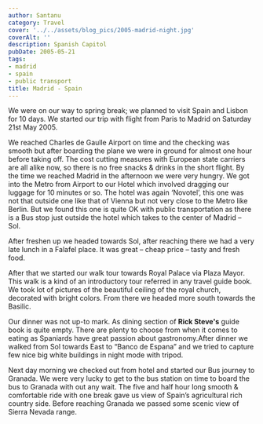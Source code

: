 ```yaml
---
author: Santanu
category: Travel
cover: '../../assets/blog_pics/2005-madrid-night.jpg'
coverAlt: ''
description: Spanish Capitol
pubDate: 2005-05-21
tags:
- madrid
- spain
- public transport
title: Madrid - Spain
---
```

We were on our way to spring break; we planned to visit Spain and Lisbon
for 10 days. We started our trip with flight from Paris to Madrid on
Saturday 21st May 2005.
  
We reached Charles de Gaulle Airport on time and the checking was smooth
but after boarding the plane we were in ground for almost one hour
before taking off. The cost cutting measures with European state
carriers are all alike now, so there is no free snacks & drinks in the
short flight. By the time we reached Madrid in the afternoon we were
very hungry. We got into the Metro from Airport to our Hotel which
involved dragging our luggage for 10 minutes or so. The hotel was again
‘Novotel’, this one was not that outside one like that of Vienna but not
very close to the Metro like Berlin. But we found this one is quite OK
with public transportation as there is a Bus stop just outside the hotel
which takes to the center of Madrid – Sol.
  
After freshen up we headed towards Sol, after reaching there we had a
very late lunch in a Falafel place. It was great – cheap price – tasty
and fresh food.
  
After that we started our walk tour towards Royal Palace via Plaza
Mayor. This walk is a kind of an introductory tour referred in any
travel guide book. We took lot of pictures of the beautiful ceiling of
the royal church, decorated with bright colors. From there we headed
more south towards the Basilic.
  
Our dinner was not up-to mark. As dining section of **Rick Steve's** guide book is quite empty.
There are plenty to choose from when it comes to eating as Spaniards
have great passion about gastronomy.After dinner we walked from Sol
towards East to “Banco de Espana” and we tried to capture few nice big
white buildings in night mode with tripod.
  
Next day morning we checked out from hotel and started our Bus journey
to Granada. We were very lucky to get to the bus station on time to
board the bus to Granada with out any wait. The five and half hour long
smooth & comfortable ride with one break gave us view of Spain’s
agricultural rich country side. Before reaching Granada we passed some
scenic view of Sierra Nevada range.